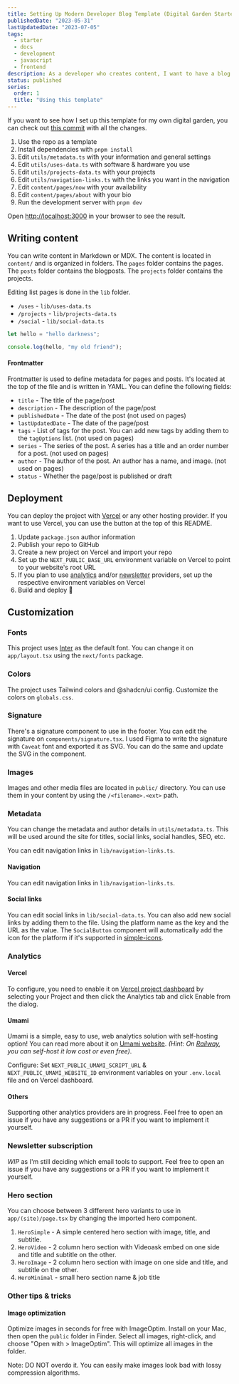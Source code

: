 ```yaml
---
title: Setting Up Modern Developer Blog Template (Digital Garden Starter)
publishedDate: "2023-05-31"
lastUpdatedDate: "2023-07-05"
tags:
  - starter
  - docs
  - development
  - javascript
  - frontend
description: As a developer who creates content, I want to have a blog & digital garden where I can share my thoughts and ideas with the world. Now, there's not really a "perfect solution" for this currently. With included analytics, SEO, email subscriptions, modern tooling, simple design, etc. We either have to build one from scratch, use a design template and code the features, or use a CMS/no-code tool.
status: published
series:
  order: 1
  title: "Using this template"
---
```


If you want to see how I set up this template for my own digital garden, you can check out [this commit](https://github.com/kokorolx/website-2023/commit/fb10942d424a1389f9c4c1605849e45ff718656d) with all the changes.

1. Use the repo as a template
2. Install dependencies with `pnpm install`
3. Edit `utils/metadata.ts` with your information and general settings
4. Edit `utils/uses-data.ts` with software & hardware you use
5. Edit `utils/projects-data.ts` with your projects
6. Edit `utils/navigation-links.ts` with the links you want in the navigation
7. Edit `content/pages/now` with your availability
8. Edit `content/pages/about` with your bio
9. Run the development server with `pnpm dev`

Open [http://localhost:3000](http://localhost:3000) in your browser to see the result.

## Writing content

You can write content in Markdown or MDX. The content is located in `content/` and is organized in folders. The `pages` folder contains the pages. The `posts` folder contains the blogposts. The `projects` folder contains the projects.

Editing list pages is done in the `lib` folder.

- `/uses` - `lib/uses-data.ts`
- `/projects` - `lib/projects-data.ts`
- `/social` - `lib/social-data.ts`

```js title="hello.js"
let hello = "hello darkness";

console.log(hello, "my old friend");
```

#### Frontmatter

Frontmatter is used to define metadata for pages and posts. It's located at the top of the file and is written in YAML. You can define the following fields:

- `title` - The title of the page/post
- `description` - The description of the page/post
- `publishedDate` - The date of the post (not used on pages)
- `lastUpdatedDate` - The date of the page/post
- `tags` - List of tags for the post. You can add new tags by adding them to the `tagOptions` list. (not used on pages)
- `series` - The series of the post. A series has a title and an order number for a post. (not used on pages)
- `author` - The author of the post. An author has a name, and image. (not used on pages)
- `status` - Whether the page/post is published or draft

## Deployment

You can deploy the project with [Vercel](https://vercel.com/) or any other hosting provider. If you want to use Vercel, you can use the button at the top of this README.

1. Update `package.json` author information
2. Publish your repo to GitHub
3. Create a new project on Vercel and import your repo
4. Set up the `NEXT_PUBLIC_BASE_URL` environment variable on Vercel to point to your website's root URL
5. If you plan to use [analytics](#analytics) and/or [newsletter](#newsletter-subscription) providers, set up the respective environment variables on Vercel
6. Build and deploy 🎉

## Customization

### Fonts

This project uses [Inter](https://rsms.me/inter/) as the default font. You can change it on `app/layout.tsx` using the `next/fonts` package.

### Colors

The project uses Tailwind colors and @shadcn/ui config. Customize the colors on `globals.css`.

### Signature

There's a signature component to use in the footer. You can edit the signature on `components/signature.tsx`. I used Figma to write the signature with `Caveat` font and exported it as SVG. You can do the same and update the SVG in the component.

### Images

Images and other media files are located in `public/` directory. You can use them in your content by using the `/<filename>.<ext>` path.

### Metadata

You can change the metadata and author details in `utils/metadata.ts`. This will be used around the site for titles, social links, social handles, SEO, etc.

You can edit navigation links in `lib/navigation-links.ts`.

#### Navigation

You can edit navigation links in `lib/navigation-links.ts`.

#### Social links

You can edit social links in `lib/social-data.ts`. You can also add new social links by adding them to the file. Using the platform name as the key and the URL as the value. The `SocialButton` component will automatically add the icon for the platform if it's supported in [simple-icons](https://simpleicons.org/).

### Analytics

#### Vercel

To configure, you need to enable it on [Vercel project dashboard](https://vercel.com/dashboard) by selecting your Project and then click the Analytics tab and click Enable from the dialog.

#### Umami

Umami is a simple, easy to use, web analytics solution with self-hosting option! You can read more about it on [Umami website](https://umami.is/). _(Hint: On [Railway](https://railway.app), you can self-host it low cost or even free)_.

Configure:
Set `NEXT_PUBLIC_UMAMI_SCRIPT_URL` & `NEXT_PUBLIC_UMAMI_WEBSITE_ID` environment variables on your `.env.local` file and on Vercel dashboard.

#### Others

Supporting other analytics providers are in progress. Feel free to open an issue if you have any suggestions or a PR if you want to implement it yourself.

### Newsletter subscription

_WIP_ as I'm still deciding which email tools to support. Feel free to open an issue if you have any suggestions or a PR if you want to implement it yourself.

### Hero section

You can choose between 3 different hero variants to use in `app/(site)/page.tsx` by changing the imported hero component.

1. `HeroSimple` - A simple centered hero section with image, title, and subtitle.
2. `HeroVideo` - 2 column hero section with Videoask embed on one side and title and subtitle on the other.
3. `HeroImage` - 2 column hero section with image on one side and title, and subtitle on the other.
4. `HeroMinimal` - small hero section name & job title

### Other tips & tricks

#### Image optimization

Optimize images in seconds for free with ImageOptim. Install on your Mac, then open the `public` folder in Finder. Select all images, right-click, and choose "Open with > ImageOptim". This will optimize all images in the folder.

Note: DO NOT overdo it. You can easily make images look bad with lossy compression algorithms.

